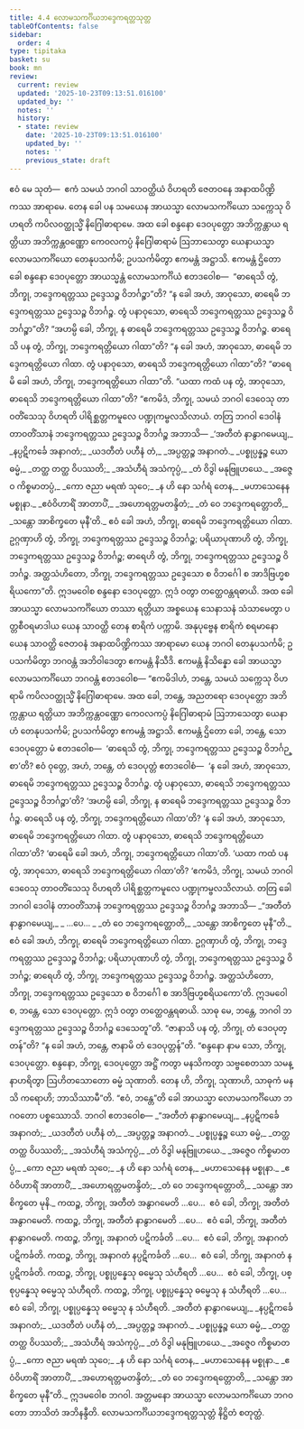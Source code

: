 ```yaml
---
title: 4.4 လောမသကင်္ဂိယဘဒ္ဒေကရတ္တသုတ္တ
tableOfContents: false
sidebar:
  order: 4
type: tipitaka
basket: su
book: mn
review:
  current: review
  updated: '2025-10-23T09:13:51.016100'
  updated_by: ''
  notes: ''
  history:
  - state: review
    date: '2025-10-23T09:13:51.016100'
    updated_by: ''
    notes: ''
    previous_state: draft
---
```



<ReviewStatus review={frontmatter.review} showDetails={true} />

<HypothesisAnnotation frontmatter={frontmatter} />

<DynamicBreadcrumb />

<Division number="286" book="mn" e="ch" v="24">

<Paragraph number="852" book="mn">
ဧဝံ မေ သုတံ—  ဧကံ သမယံ ဘဂဝါ သာဝတ္ထိယံ ဝိဟရတိ ဇေတဝနေ အနာထပိဏ္ဍိကဿ အာရာမေ. တေန ခေါ ပန သမယေန အာယသ္မာ လောမသကင်္ဂိယော သက္ကေသု ဝိဟရတိ ကပိလဝတ္ထုသ္မိံ နိဂြေါဓာရာမေ. အထ ခေါ စန္ဒနော ဒေဝပုတ္တော အဘိက္ကန္တာယ ရတ္တိယာ အဘိက္ကန္တဝဏ္ဏော ကေဝလကပ္ပံ နိဂြေါဓာရာမံ ဩဘာသေတွာ ယေနာယသ္မာ လောမသကင်္ဂိယော တေနုပသင်္ကမိ; ဥပသင်္ကမိတွာ ဧကမန္တံ အဋ္ဌာသိ. ဧကမန္တံ ဌိတော ခေါ စန္ဒနော ဒေဝပုတ္တော အာယသ္မန္တံ လောမသကင်္ဂိယံ ဧတဒဝေါစ—  “ဓာရေသိ တွံ, ဘိက္ခု, ဘဒ္ဒေကရတ္တဿ ဥဒ္ဒေသဉ္စ ဝိဘင်္ဂဉ္စာ”တိ? “န ခေါ အဟံ, အာဝုသော, ဓာရေမိ ဘဒ္ဒေကရတ္တဿ ဥဒ္ဒေသဉ္စ ဝိဘင်္ဂဉ္စ. တွံ ပနာဝုသော, ဓာရေသိ ဘဒ္ဒေကရတ္တဿ ဥဒ္ဒေသဉ္စ ဝိဘင်္ဂဉ္စာ”တိ? “အဟမ္ပိ ခေါ, ဘိက္ခု, န ဓာရေမိ ဘဒ္ဒေကရတ္တဿ ဥဒ္ဒေသဉ္စ ဝိဘင်္ဂဉ္စ. ဓာရေသိ ပန တွံ, ဘိက္ခု, ဘဒ္ဒေကရတ္တိယော ဂါထာ”တိ? “န ခေါ အဟံ, အာဝုသော, ဓာရေမိ ဘဒ္ဒေကရတ္တိယော ဂါထာ. တွံ ပနာဝုသော, ဓာရေသိ ဘဒ္ဒေကရတ္တိယော ဂါထာ”တိ? “ဓာရေမိ ခေါ အဟံ, ဘိက္ခု, ဘဒ္ဒေကရတ္တိယော ဂါထာ”တိ. “ယထာ ကထံ ပန တွံ, အာဝုသော, ဓာရေသိ ဘဒ္ဒေကရတ္တိယော ဂါထာ”တိ? “ဧကမိဒံ, ဘိက္ခု, သမယံ ဘဂဝါ ဒေဝေသု တာဝတိံသေသု ဝိဟရတိ ပါရိစ္ဆတ္တကမူလေ ပဏ္ဍုကမ္ဗလသိလာယံ. တတြ ဘဂဝါ ဒေဝါနံ တာဝတိံသာနံ ဘဒ္ဒေကရတ္တဿ ဥဒ္ဒေသဉ္စ ဝိဘင်္ဂဉ္စ အဘာသိ—
</Paragraph>

<Paragraph number="853" type="verses" book="mn">
_‘အတီတံ နာနွာဂမေယျ,_  
_နပ္ပဋိကင်္ခေ အနာဂတံ;_  
_ယဒတီတံ ပဟီနံ တံ,_  
_အပ္ပတ္တဉ္စ အနာဂတံ._  

</Paragraph>

<Paragraph number="854" type="verses" book="mn">
_ပစ္စုပ္ပန္နဉ္စ ယော ဓမ္မံ,_  
_တတ္ထ တတ္ထ ဝိပဿတိ;_  
_အသံဟီရံ အသံကုပ္ပံ,_  
_တံ ဝိဒွါ မနုဗြူဟယေ._  

</Paragraph>

<Paragraph number="855" type="verses" book="mn">
_အဇ္ဇေဝ ကိစ္စမာတပ္ပံ,_  
_ကော ဇညာ မရဏံ သုဝေ;_  
_န ဟိ နော သင်္ဂရံ တေန,_  
_မဟာသေနေန မစ္စုနာ._  

</Paragraph>

<Paragraph number="856" type="verses" book="mn">
_ဧဝံဝိဟာရိံ အာတာပိံ,_  
_အဟောရတ္တမတန္ဒိတံ;_  
_တံ ဝေ ဘဒ္ဒေကရတ္တောတိ,_  
_သန္တော အာစိက္ခတေ မုနီ’တိ._  

</Paragraph>

<Paragraph number="857" book="mn">
ဧဝံ ခေါ အဟံ, ဘိက္ခု, ဓာရေမိ ဘဒ္ဒေကရတ္တိယော ဂါထာ. ဥဂ္ဂဏှာဟိ တွံ, ဘိက္ခု, ဘဒ္ဒေကရတ္တဿ ဥဒ္ဒေသဉ္စ ဝိဘင်္ဂဉ္စ; ပရိယာပုဏာဟိ တွံ, ဘိက္ခု, ဘဒ္ဒေကရတ္တဿ ဥဒ္ဒေသဉ္စ ဝိဘင်္ဂဉ္စ; ဓာရေဟိ တွံ, ဘိက္ခု, ဘဒ္ဒေကရတ္တဿ ဥဒ္ဒေသဉ္စ ဝိဘင်္ဂဉ္စ. အတ္ထသံဟိတော, ဘိက္ခု, ဘဒ္ဒေကရတ္တဿ ဥဒ္ဒေသော စ ဝိဘင်္ဂေါ စ အာဒိဗြဟ္မစရိယကော”တိ. ဣဒမဝေါစ စန္ဒနော ဒေဝပုတ္တော. ဣဒံ ဝတွာ တတ္ထေဝန္တရဓာယိ.
</Paragraph>

</Division>
<Division number="287" book="mn" e="ch" v="24">

<Paragraph number="858" book="mn">
အထ ခေါ အာယသ္မာ လောမသကင်္ဂိယော တဿာ ရတ္တိယာ အစ္စယေန သေနာသနံ သံသာမေတွာ ပတ္တစီဝရမာဒါယ ယေန သာဝတ္ထိ တေန စာရိကံ ပက္ကာမိ. အနုပုဗ္ဗေန စာရိကံ စရမာနော ယေန သာဝတ္ထိ ဇေတဝနံ အနာထပိဏ္ဍိကဿ အာရာမော ယေန ဘဂဝါ တေနုပသင်္ကမိ; ဥပသင်္ကမိတွာ ဘဂဝန္တံ အဘိဝါဒေတွာ ဧကမန္တံ နိသီဒိ. ဧကမန္တံ နိသိန္နော ခေါ အာယသ္မာ လောမသကင်္ဂိယော ဘဂဝန္တံ ဧတဒဝေါစ—
</Paragraph>

<Paragraph number="859" book="mn">
“ဧကမိဒါဟံ, ဘန္တေ, သမယံ သက္ကေသု ဝိဟရာမိ ကပိလဝတ္ထုသ္မိံ နိဂြေါဓာရာမေ. အထ ခေါ, ဘန္တေ, အညတရော ဒေဝပုတ္တော အဘိက္ကန္တာယ ရတ္တိယာ အဘိက္ကန္တဝဏ္ဏော ကေဝလကပ္ပံ နိဂြေါဓာရာမံ ဩဘာသေတွာ ယေနာဟံ တေနုပသင်္ကမိ; ဥပသင်္ကမိတွာ ဧကမန္တံ အဋ္ဌာသိ. ဧကမန္တံ ဌိတော ခေါ, ဘန္တေ, သော ဒေဝပုတ္တော မံ ဧတဒဝေါစ—  ‘ဓာရေသိ တွံ, ဘိက္ခု, ဘဒ္ဒေကရတ္တဿ ဥဒ္ဒေသဉ္စ ဝိဘင်္ဂဉ္စာ’တိ? ဧဝံ ဝုတ္တေ, အဟံ, ဘန္တေ, တံ ဒေဝပုတ္တံ ဧတဒဝေါစံ—  ‘န ခေါ အဟံ, အာဝုသော, ဓာရေမိ ဘဒ္ဒေကရတ္တဿ ဥဒ္ဒေသဉ္စ ဝိဘင်္ဂဉ္စ. တွံ ပနာဝုသော, ဓာရေသိ ဘဒ္ဒေကရတ္တဿ ဥဒ္ဒေသဉ္စ ဝိဘင်္ဂဉ္စာ’တိ? ‘အဟမ္ပိ ခေါ, ဘိက္ခု, န ဓာရေမိ ဘဒ္ဒေကရတ္တဿ ဥဒ္ဒေသဉ္စ ဝိဘင်္ဂဉ္စ. ဓာရေသိ ပန တွံ, ဘိက္ခု, ဘဒ္ဒေကရတ္တိယော ဂါထာ’တိ? ‘န ခေါ အဟံ, အာဝုသော, ဓာရေမိ ဘဒ္ဒေကရတ္တိယော ဂါထာ. တွံ ပနာဝုသော, ဓာရေသိ ဘဒ္ဒေကရတ္တိယော ဂါထာ’တိ? ‘ဓာရေမိ ခေါ အဟံ, ဘိက္ခု, ဘဒ္ဒေကရတ္တိယော ဂါထာ’တိ. ‘ယထာ ကထံ ပန တွံ, အာဝုသော, ဓာရေသိ ဘဒ္ဒေကရတ္တိယော ဂါထာ’တိ? ‘ဧကမိဒံ, ဘိက္ခု, သမယံ ဘဂဝါ ဒေဝေသု တာဝတိံသေသု ဝိဟရတိ ပါရိစ္ဆတ္တကမူလေ ပဏ္ဍုကမ္ဗလသိလာယံ. တတြ ခေါ ဘဂဝါ ဒေဝါနံ တာဝတိံသာနံ ဘဒ္ဒေကရတ္တဿ ဥဒ္ဒေသဉ္စ ဝိဘင်္ဂဉ္စ အဘာသိ—
</Paragraph>

<Paragraph number="860" type="verses" book="mn">
_“အတီတံ နာနွာဂမေယျ,_  
_ …ပေ… _  
_တံ ဝေ ဘဒ္ဒေကရတ္တောတိ,_  
_သန္တော အာစိက္ခတေ မုနီ”တိ._  

</Paragraph>

<Paragraph number="861" book="mn">
ဧဝံ ခေါ အဟံ, ဘိက္ခု, ဓာရေမိ ဘဒ္ဒေကရတ္တိယော ဂါထာ. ဥဂ္ဂဏှာဟိ တွံ, ဘိက္ခု, ဘဒ္ဒေကရတ္တဿ ဥဒ္ဒေသဉ္စ ဝိဘင်္ဂဉ္စ; ပရိယာပုဏာဟိ တွံ, ဘိက္ခု, ဘဒ္ဒေကရတ္တဿ ဥဒ္ဒေသဉ္စ ဝိဘင်္ဂဉ္စ; ဓာရေဟိ တွံ, ဘိက္ခု, ဘဒ္ဒေကရတ္တဿ ဥဒ္ဒေသဉ္စ ဝိဘင်္ဂဉ္စ. အတ္ထသံဟိတော, ဘိက္ခု, ဘဒ္ဒေကရတ္တဿ ဥဒ္ဒေသော စ ဝိဘင်္ဂေါ စ အာဒိဗြဟ္မစရိယကော’တိ. ဣဒမဝေါစ, ဘန္တေ, သော ဒေဝပုတ္တော. ဣဒံ ဝတွာ တတ္ထေဝန္တရဓာယိ. သာဓု မေ, ဘန္တေ, ဘဂဝါ ဘဒ္ဒေကရတ္တဿ ဥဒ္ဒေသဉ္စ ဝိဘင်္ဂဉ္စ ဒေသေတူ”တိ.
</Paragraph>

</Division>
<Division number="288" book="mn" e="ch" v="24">

<Paragraph number="862" book="mn">
“ဇာနာသိ ပန တွံ, ဘိက္ခု, တံ ဒေဝပုတ္တန်”တိ? “န ခေါ အဟံ, ဘန္တေ, ဇာနာမိ တံ ဒေဝပုတ္တန်”တိ. “စန္ဒနော နာမ သော, ဘိက္ခု, ဒေဝပုတ္တော. စန္ဒနော, ဘိက္ခု, ဒေဝပုတ္တော အဋ္ဌိံ ကတွာ မနသိကတွာ သဗ္ဗစေတသာ သမန္နာဟရိတွာ ဩဟိတသောတော ဓမ္မံ သုဏာတိ. တေန ဟိ, ဘိက္ခု, သုဏာဟိ, သာဓုကံ မနသိ ကရောဟိ; ဘာသိဿာမီ”တိ. “ဧဝံ, ဘန္တေ”တိ ခေါ အာယသ္မာ လောမသကင်္ဂိယော ဘဂဝတော ပစ္စဿောသိ. ဘဂဝါ ဧတဒဝေါစ—
</Paragraph>

<Paragraph number="863" type="verses" book="mn">
_“အတီတံ နာနွာဂမေယျ,_  
_နပ္ပဋိကင်္ခေ အနာဂတံ;_  
_ယဒတီတံ ပဟီနံ တံ,_  
_အပ္ပတ္တဉ္စ အနာဂတံ._  

</Paragraph>

<Paragraph number="864" type="verses" book="mn">
_ပစ္စုပ္ပန္နဉ္စ ယော ဓမ္မံ,_  
_တတ္ထ တတ္ထ ဝိပဿတိ;_  
_အသံဟီရံ အသံကုပ္ပံ,_  
_တံ ဝိဒွါ မနုဗြူဟယေ._  

</Paragraph>

<Paragraph number="865" type="verses" book="mn">
_အဇ္ဇေဝ ကိစ္စမာတပ္ပံ,_  
_ကော ဇညာ မရဏံ သုဝေ;_  
_န ဟိ နော သင်္ဂရံ တေန,_  
_မဟာသေနေန မစ္စုနာ._  

</Paragraph>

<Paragraph number="866" type="verses" book="mn">
_ဧဝံဝိဟာရိံ အာတာပိံ,_  
_အဟောရတ္တမတန္ဒိတံ;_  
_တံ ဝေ ဘဒ္ဒေကရတ္တောတိ,_  
_သန္တော အာစိက္ခတေ မုနိ._  

</Paragraph>

<Paragraph number="867" book="mn">
ကထဉ္စ, ဘိက္ခု, အတီတံ အနွာဂမေတိ …ပေ…  ဧဝံ ခေါ, ဘိက္ခု, အတီတံ အနွာဂမေတိ. ကထဉ္စ, ဘိက္ခု, အတီတံ နာနွာဂမေတိ …ပေ…  ဧဝံ ခေါ, ဘိက္ခု, အတီတံ နာနွာဂမေတိ. ကထဉ္စ, ဘိက္ခု, အနာဂတံ ပဋိကင်္ခတိ …ပေ…  ဧဝံ ခေါ, ဘိက္ခု, အနာဂတံ ပဋိကင်္ခတိ. ကထဉ္စ, ဘိက္ခု, အနာဂတံ နပ္ပဋိကင်္ခတိ …ပေ…  ဧဝံ ခေါ, ဘိက္ခု, အနာဂတံ နပ္ပဋိကင်္ခတိ. ကထဉ္စ, ဘိက္ခု, ပစ္စုပ္ပန္နေသု ဓမ္မေသု သံဟီရတိ …ပေ…  ဧဝံ ခေါ, ဘိက္ခု, ပစ္စုပ္ပန္နေသု ဓမ္မေသု သံဟီရတိ. ကထဉ္စ, ဘိက္ခု, ပစ္စုပ္ပန္နေသု ဓမ္မေသု န သံဟီရတိ …ပေ…  ဧဝံ ခေါ, ဘိက္ခု, ပစ္စုပ္ပန္နေသု ဓမ္မေသု န သံဟီရတိ.
</Paragraph>

<Paragraph number="868" type="verses" book="mn">
_အတီတံ နာနွာဂမေယျ,_  
_နပ္ပဋိကင်္ခေ အနာဂတံ;_  
_ယဒတီတံ ပဟီနံ တံ,_  
_အပ္ပတ္တဉ္စ အနာဂတံ._  

</Paragraph>

<Paragraph number="869" type="verses" book="mn">
_ပစ္စုပ္ပန္နဉ္စ ယော ဓမ္မံ,_  
_တတ္ထ တတ္ထ ဝိပဿတိ;_  
_အသံဟီရံ အသံကုပ္ပံ,_  
_တံ ဝိဒွါ မနုဗြူဟယေ._  

</Paragraph>

<Paragraph number="870" type="verses" book="mn">
_အဇ္ဇေဝ ကိစ္စမာတပ္ပံ,_  
_ကော ဇညာ မရဏံ သုဝေ;_  
_န ဟိ နော သင်္ဂရံ တေန,_  
_မဟာသေနေန မစ္စုနာ._  

</Paragraph>

<Paragraph number="871" type="verses" book="mn">
_ဧဝံဝိဟာရိံ အာတာပိံ,_  
_အဟောရတ္တမတန္ဒိတံ;_  
_တံ ဝေ ဘဒ္ဒေကရတ္တောတိ,_  
_သန္တော အာစိက္ခတေ မုနီ”တိ._  

</Paragraph>

<Paragraph number="872" book="mn">
ဣဒမဝေါစ ဘဂဝါ. အတ္တမနော အာယသ္မာ လောမသကင်္ဂိယော ဘဂဝတော ဘာသိတံ အဘိနန္ဒီတိ.

</Paragraph>
</Division>

<Paragraph number="873" type="center" book="mn">
လောမသကင်္ဂိယဘဒ္ဒေကရတ္တသုတ္တံ နိဋ္ဌိတံ စတုတ္ထံ.
</Paragraph>